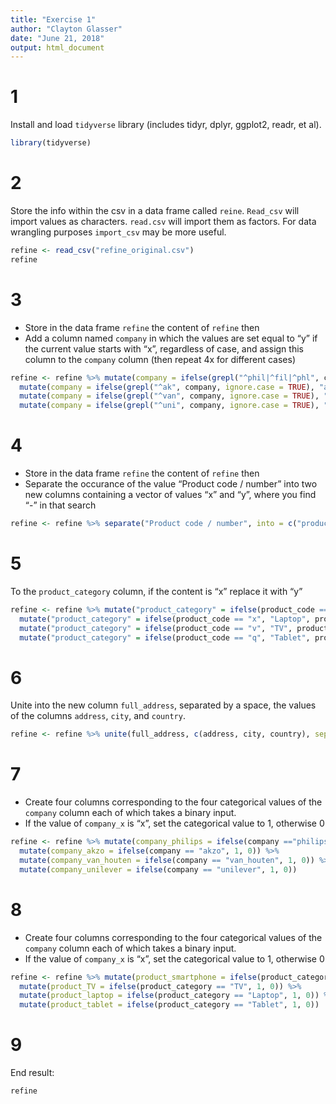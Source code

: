 ```yaml
---
title: "Exercise 1"
author: "Clayton Glasser"
date: "June 21, 2018"
output: html_document
---
```


# 1
Install and load `tidyverse` library (includes tidyr, dplyr, ggplot2, readr, et al).

```r
library(tidyverse)
```

# 2
Store the info within the csv in a data frame called `reine`. `Read_csv` will import values as characters. `read.csv` will import them as factors. For data wrangling purposes `import_csv` may be more useful. 

```r
refine <- read_csv("refine_original.csv")
refine
```

# 3
* Store in the data frame `refine` the content of `refine` then
* Add a column named `company` in which the values are set equal to "y" if the current value starts with "x", regardless of case, and assign this column to the `company` column (then repeat 4x for different cases)

```r
refine <- refine %>% mutate(company = ifelse(grepl("^phil|^fil|^phl", company, ignore.case = TRUE), "philips", company)) %>%
  mutate(company = ifelse(grepl("^ak", company, ignore.case = TRUE), "akzo", company)) %>%
  mutate(company = ifelse(grepl("^van", company, ignore.case = TRUE), "van_houten", company)) %>%
  mutate(company = ifelse(grepl("^uni", company, ignore.case = TRUE), "unilever", company))

```

# 4
* Store in the data frame `refine` the content of `refine` then
* Separate the occurance of the value "Product code / number" into two new columns containing a vector of values "x" and "y", where you find  "-" in that search 

```r
refine <- refine %>% separate("Product code / number", into = c("product_code", "product_number"), sep = "-")

```

# 5
To the `product_category` column, if the content is "x" replace it with "y"

```r
refine <- refine %>% mutate("product_category" = ifelse(product_code == "p", "Smartphone", "")) %>%
  mutate("product_category" = ifelse(product_code == "x", "Laptop", product_category)) %>%
  mutate("product_category" = ifelse(product_code == "v", "TV", product_category)) %>%
  mutate("product_category" = ifelse(product_code == "q", "Tablet", product_category))

```

# 6
Unite into the new column `full_address`, separated by a space, the values of the columns `address`, `city`, and `country`. 

```r
refine <- refine %>% unite(full_address, c(address, city, country), sep = ",")
```

# 7
* Create four columns corresponding to the four categorical values of the `company` column each of which takes a binary input.
* If the value of `company_x` is "x", set the categorical value to 1, otherwise 0

```r
refine <- refine %>% mutate(company_philips = ifelse(company =="philips", 1, 0)) %>%
  mutate(company_akzo = ifelse(company == "akzo", 1, 0)) %>%
  mutate(company_van_houten = ifelse(company == "van_houten", 1, 0)) %>%
  mutate(company_unilever = ifelse(company == "unilever", 1, 0))
```

# 8
* Create four columns corresponding to the four categorical values of the `company` column each of which takes a binary input.
* If the value of `company_x` is "x", set the categorical value to 1, otherwise 0

```r
 
refine <- refine %>% mutate(product_smartphone = ifelse(product_category == "Smartphone", 1, 0)) %>%
  mutate(product_TV = ifelse(product_category == "TV", 1, 0)) %>%
  mutate(product_laptop = ifelse(product_category == "Laptop", 1, 0)) %>%
  mutate(product_tablet = ifelse(product_category == "Tablet", 1, 0))
```

# 9
End result:

```r
refine
```